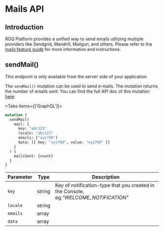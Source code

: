 
# Mails API

## Introduction

ROQ Platform provides a unified way to send emails utilizing multiple providers like Sendgrid, Mandrill, Mailgun, and
others. Please refer to the [mails feature guide](/feature-guides/mails) for more information and instructions.

## sendMail()

<Callout type="info" emoji="ℹ️">
  This endpoint is only available from the server side of your application. 
</Callout>

The `sendMail()` mutation can be used to send e-mails. The mutation returns the number of emails sent. You can find 
the full API doc of this mutation [here](https://snapshotp.roq-platform.com/docs/#mutation-sendMail). 

<Tabs items={['GraphQL']}><Tab>

```graphql
mutation {
  sendMail(
    mail: {
      key: "abc123"
      locale: "abc123"
      emails: ["xyz789"]
      data: [{ key: "xyz789", value: "xyz789" }]
    }
  ) {
    mailsSent: {count}
  }
}

```

</Tab></Tabs>

| Parameter | Type   | Description                                                                           |
|-----------|--------|---------------------------------------------------------------------------------------|
| `key`     | string | Key of notification-type that you created in the Console, eg._"WELCOME_NOTIFICATION"_ |
| `locale`  | string |                                                                                       |
| `emails`  | array  |                                                                                       |
| `data`    | array  |                                                                                       | 
